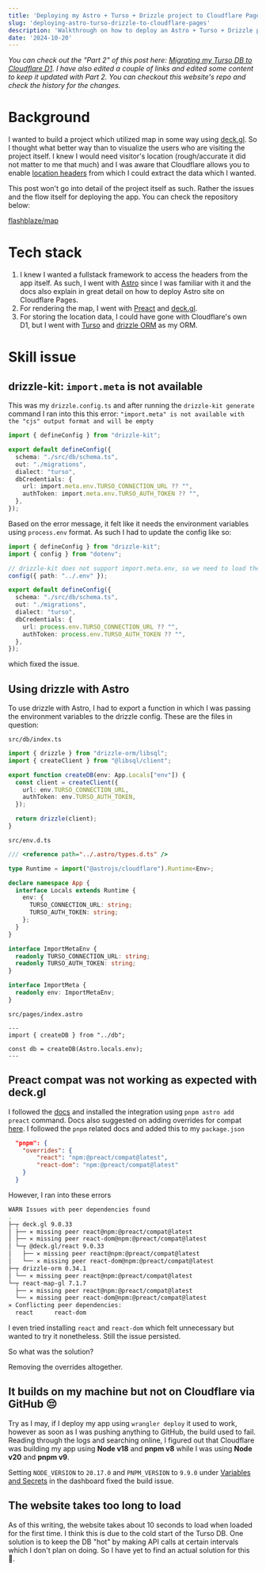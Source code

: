 ```yaml
---
title: 'Deploying my Astro + Turso + Drizzle project to Cloudflare Pages'
slug: 'deploying-astro-turso-drizzle-to-cloudflare-pages'
description: 'Walkthrough on how to deploy an Astro + Turso + Drizzle project to Cloudflare Pages'
date: '2024-10-20'
---
```



*You can check out the "Part 2" of this post here: [Migrating my Turso DB to Cloudflare D1](/posts/migrating-turso-db-to-cloudflare-d1). I have also edited a couple of links and edited some content to keep it updated with Part 2. You can checkout this website's repo and check the history for the changes.*

# Background

I wanted to build a project which utilized map in some way using [deck.gl](https://deck.gl/). So I thought what better way than to visualize the users who are visiting the project itself. I knew I would need visitor's location (rough/accurate it did not matter to me that much) and I was aware that Cloudflare allows you to enable [location headers](https://developers.cloudflare.com/rules/transform/managed-transforms/reference/#add-visitor-location-headers) from which I could extract the data which I wanted.

This post won't go into detail of the project itself as such. Rather the issues and the flow itself for deploying the app. You can check the repository below:

<div class='flex items-center gap-2'>
  <Icon
    name='mdi:github'
    class='dark:text-white text-black w-5 h-5'
    title='GitHub'
  />
  <a href='https://github.com/flashblaze/map/tree/turso-unused' target='_blank'>
    flashblaze/map
  </a>
</div>

# Tech stack

1. I knew I wanted a fullstack framework to access the headers from the app itself. As such, I went with [Astro](https://astro.build/) since I was familiar with it and the docs also explain in great detail on how to deploy Astro site on Cloudflare Pages.
2. For rendering the map, I went with [Preact](https://preactjs.com/) and [deck.gl](https://deck.gl/).
3. For storing the location data, I could have gone with Cloudflare's own D1, but I went with [Turso](https://turso.tech) and [drizzle ORM](https://orm.drizzle.team/) as my ORM.

# Skill issue

## drizzle-kit: `import.meta` is not available

This was my `drizzle.config.ts` and after running the `drizzle-kit generate` command I ran into this this error: `"import.meta" is not available with the "cjs" output format and will be empty`

```ts
import { defineConfig } from "drizzle-kit";

export default defineConfig({
  schema: "./src/db/schema.ts",
  out: "./migrations",
  dialect: "turso",
  dbCredentials: {
    url: import.meta.env.TURSO_CONNECTION_URL ?? "",
    authToken: import.meta.env.TURSO_AUTH_TOKEN ?? "",
  },
});
```

Based on the error message, it felt like it needs the environment variables using `process.env` format. As such I had to update the config like so:

```ts
import { defineConfig } from "drizzle-kit";
import { config } from "dotenv";

// drizzle-kit does not support import.meta.env, so we need to load the .env file manually.
config({ path: "../.env" });

export default defineConfig({
  schema: "./src/db/schema.ts",
  out: "./migrations",
  dialect: "turso",
  dbCredentials: {
    url: process.env.TURSO_CONNECTION_URL ?? "",
    authToken: process.env.TURSO_AUTH_TOKEN ?? "",
  },
});
```
which fixed the issue.

## Using drizzle with Astro

To use drizzle with Astro, I had to export a function in which I was passing the environment variables to the drizzle config. These are the files in question:

`src/db/index.ts`
```ts
import { drizzle } from "drizzle-orm/libsql";
import { createClient } from "@libsql/client";

export function createDB(env: App.Locals["env"]) {
  const client = createClient({
    url: env.TURSO_CONNECTION_URL,
    authToken: env.TURSO_AUTH_TOKEN,
  });

  return drizzle(client);
}
```

`src/env.d.ts`
```ts
/// <reference path="../.astro/types.d.ts" />

type Runtime = import("@astrojs/cloudflare").Runtime<Env>;

declare namespace App {
  interface Locals extends Runtime {
    env: {
      TURSO_CONNECTION_URL: string;
      TURSO_AUTH_TOKEN: string;
    };
  }
}

interface ImportMetaEnv {
  readonly TURSO_CONNECTION_URL: string;
  readonly TURSO_AUTH_TOKEN: string;
}

interface ImportMeta {
  readonly env: ImportMetaEnv;
}
```

`src/pages/index.astro`
```astro
---
import { createDB } from "../db";

const db = createDB(Astro.locals.env);
---
```

## Preact compat was not working as expected with deck.gl

I followed the [docs](https://docs.astro.build/en/guides/integrations-guide/preact/#installation) and installed the integration using `pnpm astro add preact` command. Docs also suggested on adding overrides for compat [here](https://docs.astro.build/en/guides/integrations-guide/preact/#compat). I followed the `pnpm` related docs and added this to my `package.json`

```json
  "pnpm": {
    "overrides": {
        "react": "npm:@preact/compat@latest",
        "react-dom": "npm:@preact/compat@latest"
    }
  }
```

However, I ran into these errors

```sh
WARN Issues with peer dependencies found
.
├─┬ deck.gl 9.0.33
│ ├── ✕ missing peer react@npm:@preact/compat@latest
│ ├── ✕ missing peer react-dom@npm:@preact/compat@latest
│ └─┬ @deck.gl/react 9.0.33
│   ├── ✕ missing peer react@npm:@preact/compat@latest
│   └── ✕ missing peer react-dom@npm:@preact/compat@latest
├─┬ drizzle-orm 0.34.1
│ └── ✕ missing peer react@npm:@preact/compat@latest
└─┬ react-map-gl 7.1.7
  ├── ✕ missing peer react@npm:@preact/compat@latest
  └── ✕ missing peer react-dom@npm:@preact/compat@latest
✕ Conflicting peer dependencies:
  react      react-dom  
```

I even tried installing `react` and `react-dom` which felt unnecessary but wanted to try it nonetheless. Still the issue persisted.

So what was the solution?

Removing the overrides altogether.

## It builds on my machine but not on Cloudflare via GitHub 😔

Try as I may, if I deploy my app using `wrangler deploy` it used to work, however as soon as I was pushing anything to GitHub, the build used to fail. Reading through the logs and searching online, I figured out that Cloudflare was building my app using **Node v18** and **pnpm v8** while I was using **Node v20** and **pnpm v9**.

Setting `NODE_VERSION` to `20.17.0` and `PNPM_VERSION` to `9.9.0` under [Variables and Secrets](https://developers.cloudflare.com/workers/configuration/environment-variables/#add-environment-variables-via-the-dashboard) in the dashboard fixed the build issue.

## The website takes too long to load

As of this writing, the website takes about 10 seconds to load when loaded for the first time. I think this is due to the cold start of the Turso DB.  One solution is to keep the DB "hot" by making API calls at certain intervals which I don't plan on doing. So I have yet to find an actual solution for this 🥲.

<Comments client:only='react' />